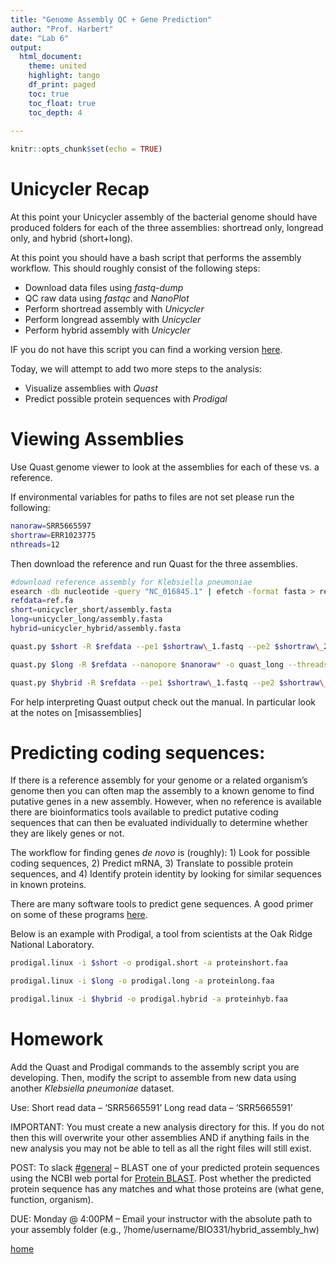 ```yaml
---
title: "Genome Assembly QC + Gene Prediction"
author: "Prof. Harbert"
date: "Lab 6"
output: 
  html_document:
    theme: united
    highlight: tango
    df_print: paged
    toc: true
    toc_float: true
    toc_depth: 4
  
---
```


```r
knitr::opts_chunk$set(echo = TRUE)
```


# Unicycler Recap

At this point your Unicycler assembly of the bacterial genome should have produced folders for each of the three assemblies: shortread only, longread only, and hybrid (short+long).

At this point you should have a bash script that performs the assembly workflow. This should roughly consist of the following steps:

+ Download data files using *fastq-dump*
+ QC raw data using *fastqc* and *NanoPlot*
+ Perform shortread assembly with *Unicycler*
+ Perform longread assembly with *Unicycler*
+ Perform hybrid assembly with *Unicycler*

IF you do not have this script you can find a working version [here](https://raw.githubusercontent.com/rsh249/bioinformatics/master/assembly3_bash).

Today, we will attempt to add two more steps to the analysis:

+ Visualize assemblies with *Quast*
+ Predict possible protein sequences with *Prodigal*

# Viewing Assemblies

Use Quast genome viewer to look at the assemblies for each of these vs. a reference.

If environmental variables for paths to files are not set please run the following:

```bash
nanoraw=SRR5665597
shortraw=ERR1023775
nthreads=12
```

Then download the reference and run Quast for the three assemblies.

```bash
#download reference assembly for Klebsiella pneumoniae
esearch -db nucleotide -query "NC_016845.1" | efetch -format fasta > ref.fa
refdata=ref.fa
short=unicycler_short/assembly.fasta
long=unicycler_long/assembly.fasta
hybrid=unicycler_hybrid/assembly.fasta

quast.py $short -R $refdata --pe1 $shortraw\_1.fastq --pe2 $shortraw\_2.fastq -o quast_short --threads $nthreads

quast.py $long -R $refdata --nanopore $nanoraw* -o quast_long --threads $nthreads

quast.py $hybrid -R $refdata --pe1 $shortraw\_1.fastq --pe2 $shortraw\_2.fastq --nanopore $nanoraw* -o quast_hybrid --threads $nthreads

```

For help interpreting Quast output check out the manual. In particular look at the notes on [misassemblies]

# Predicting coding sequences:

If there is a reference assembly for your genome or a related organism's genome then you can often map the assembly to a known genome to find putative genes in a new assembly. However, when no reference is available there are bioinformatics tools available to predict putative coding sequences that can then be evaluated individually to determine whether they are likely genes or not.

The workflow for finding genes *de novo* is (roughly): 1) Look for possible coding sequences, 2) Predict mRNA, 3) Translate to possible protein sequences, and 4) Identify protein identity by looking for similar sequences in known proteins.

There are many software tools to predict gene sequences. A good primer on some of these programs [here](https://www.biobam.com/genefinding/). 

Below is an example with Prodigal, a tool from scientists at the Oak Ridge National Laboratory.

```bash

prodigal.linux -i $short -o prodigal.short -a proteinshort.faa

prodigal.linux -i $long -o prodigal.long -a proteinlong.faa

prodigal.linux -i $hybrid -o prodigal.hybrid -a proteinhyb.faa

```

# Homework

Add the Quast and Prodigal commands to the assembly script you are developing. Then, modify the script to assemble from new data using another *Klebsiella pneumoniae* dataset. 

Use:
Short read data -- 'SRR5665591'
Long read data -- 'SRR5665591'

IMPORTANT: You must create a new analysis directory for this. If you do not then this will overwrite your other assemblies AND if anything fails in the new analysis you may not be able to tell as all the right files will still exist.

POST: To slack [#general](https://introbioinformatics.slack.com/messages/CMJ7DPBRB) -- BLAST one of your predicted protein sequences using the NCBI web portal for [Protein BLAST](https://blast.ncbi.nlm.nih.gov/Blast.cgi?PROGRAM=blastp&PAGE_TYPE=BlastSearch&LINK_LOC=blasthome). Post whether the predicted protein sequence has any matches and what those proteins are (what gene, function, organism).

DUE: Monday @ 4:00PM -- Email your instructor with the absolute path to your assembly folder (e.g., '/home/username/BIO331/hybrid_assembly_hw)

[home](https://rsh249.github.io/bioinformatics)
